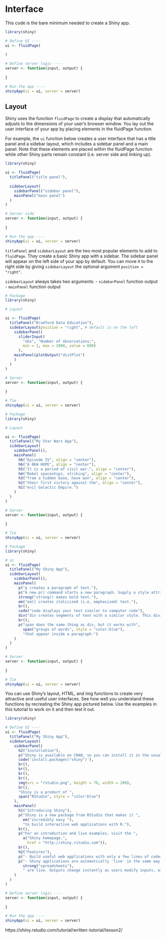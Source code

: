 # Interface

This code is the bare minimum needed to create a Shiny app. 
```r
library(shiny)

# Define UI ----
ui <- fluidPage(
  
)

# Define server logic ----
server <- function(input, output) {
  
}

# Run the app ----
shinyApp(ui = ui, server = server)
```

## Layout

Shiny uses the function `fluidPage` to create a display that automatically adjusts to the dimensions of your user’s browser window. You lay out the user interface of your app by placing elements in the fluidPage function.

For example, the `ui` function below creates a user interface that has a title panel and a sidebar layout, which includes a sidebar panel and a main panel. Note that these elements are placed within the fluidPage function while other Shiny parts remain constant (i.e. server side and linking up). 

```r
library(shiny)

ui <- fluidPage(
  titlePanel("title panel"),
  
  sidebarLayout(
    sidebarPanel("sidebar panel"),
    mainPanel("main panel")
  )
)

# Server side
server <- function(input, output) {
  
}

# Run the app ----
shinyApp(ui = ui, server = server)
```

`titlePanel` and `sidebarLayout` are the two most popular elements to add to `fluidPage`. They create a basic Shiny app with a sidebar. The sidebar panel will appear on the left side of your app by default. You can move it to the right side by giving `sidebarLayout` the optional argument `position = "right"`.

`sidebarLayout` always takes two arguments:
- `sidebarPanel` function output
- `mainPanel` function output

```r
# Package
library(shiny)

# Layout

ui <- fluidPage(
  titlePanel("Bradford Data Education"), 
  sidebarLayout(position = "right", # default is on the left
    sidebarPanel(
      sliderInput(
        "obs", "Number of observations:",
        min = 1, max = 1000, value = 600)
      ),
    mainPanel(plotOutput("distPlot")
    )
  )
)

# Server
server <- function(input, output) {
  
}

# Tie
shinyApp(ui = ui, server = server)
```


```r
# Package
library(shiny)

# Layout

ui <- fluidPage(
  titlePanel("My Star Wars App"),
  sidebarLayout(
    sidebarPanel(),
    mainPanel(
      h6("Episode IV", align = "center"),
      h6("A NEW HOPE", align = "center"),
      h5("It is a period of civil war.", align = "center"),
      h4("Rebel spaceships, striking", align = "center"),
      h3("from a hidden base, have won", align = "center"),
      h2("their first victory against the", align = "center"),
      h1("evil Galactic Empire.")
    )
  )
)

# Server
server <- function(input, output) {
  
}

# Tie
shinyApp(ui = ui, server = server)
```

```r
# Package
library(shiny)

# ui
ui <- fluidPage(
  titlePanel("My Shiny App"),
  sidebarLayout(
    sidebarPanel(),
    mainPanel(
      p("p creates a paragraph of text."),
      p("A new p() command starts a new paragraph. Supply a style attribute to change the format of the entire paragraph.", style = "font-family: 'times'; font-si16pt"),
      strong("strong() makes bold text."),
      em("em() creates italicized (i.e, emphasized) text."),
      br(),
      code("code displays your text similar to computer code"),
      div("div creates segments of text with a similar style. This division of text is all blue because I passed the argument 'style = color:blue' to div", style = "color:blue"),
      br(),
      p("span does the same thing as div, but it works with",
        span("groups of words", style = "color:blue"),
        "that appear inside a paragraph.")
    )
  )
)

# Server
server <- function(input, output) {
  
}

# Tie
shinyApp(ui = ui, server = server)
```

You can use Shiny’s layout, HTML, and img functions to create very attractive and useful user interfaces. See how well you understand these functions by recreating the Shiny app pictured below. Use the examples in this tutorial to work on it and then test it out.

```r
library(shiny)

# Define UI ----
ui <- fluidPage(
  titlePanel("My Shiny App"),
  sidebarLayout(
    sidebarPanel(
      h2("Installation"),
      p("Shiny is available on CRAN, so you can install it in the usual way from your R console:"),
      code('install.packages("shiny")'),
      br(),
      br(),
      br(),
      br(),
      img(src = "rstudio.png", height = 70, width = 200),
      br(),
      "Shiny is a product of ", 
      span("RStudio", style = "color:blue")
    ),
    mainPanel(
      h1("Introducing Shiny"),
      p("Shiny is a new package from RStudio that makes it ", 
        em("incredibly easy "), 
        "to build interactive web applications with R."),
      br(),
      p("For an introduction and live examples, visit the ",
        a("Shiny homepage.", 
          href = "http://shiny.rstudio.com")),
      br(),
      h2("Features"),
      p("- Build useful web applications with only a few lines of code—no JavaScript required."),
      p("- Shiny applications are automatically 'live' in the same way that ", 
        strong("spreadsheets"),
        " are live. Outputs change instantly as users modify inputs, without requiring a reload of the browser.")
    )
  )
)

# Define server logic ----
server <- function(input, output) {
  
}

# Run the app ----
shinyApp(ui = ui, server = server)
```

https://shiny.rstudio.com/tutorial/written-tutorial/lesson2/
